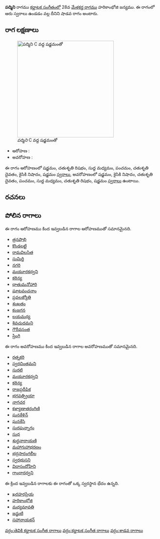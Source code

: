 {{Infobox ragam
	| name          	= పద్మిని
	| synonym	    	= 
	| mela          	= 
	| chakra        	= 
	| janaka        	= 
	| type          	= శాడవ
	| arohanam      	= {{svaraC|S|R2|M1|P|D2|N2|S'}} 
	| avarohanam    	= {{svaraC|S'|N2|D2|P|M1|R2|S}}
	| jeeva         	=
	| chhaya        	=
	| nyasa         	=
	| vishesha      	= 
	| equivalent  		= 
}}
{{కర్ణాటక సంగీత రాగాలు}}
'''పద్మిని''' రాగము [[కర్ణాటక సంగీతం]]లో 28వ [[మేళకర్త రాగము]] హరికాంభోజి జన్యము.  ఈ రాగంలో ఆరు స్వరాలు ఉండడం వల్ల దీనిని షాడవ రాగం అంటారు.


==రాగ లక్షణాలు==
[[Image:padmini_kb2wiki.png|thumb|right|316px|''పద్మిని'' C వద్ద షడ్జమంతో]]

* ఆరోహణ : {{svaraC|S|R2|M1|P|D2|N2|S'}} 
* అవరోహణ : {{svaraC|S'|N2|D2|P|M1|R2|S}}

ఈ రాగం ఆరోహణంలో షడ్జమం, చతుశృతి రిషభం, సుద్ద మధ్యమం, పంచమం, చతుశృతి దైవతం, కైసికి నిషాదం, షడ్జమం [[స్వరాలు]], అవరోహణంలో షడ్జమం, కైసికి నిషాదం, చతుశృతి దైవతం, పంచమం, సుద్ద మధ్యమం, చతుశృతి రిషభం, షడ్జమం [[స్వరాలు]] ఉంటాయి.

==రచనలు==



==పోలిన రాగాలు==
ఈ రాగం ఆరోహణము కింద ఇవ్వబడిన రాగాల ఆరోహణముతో సమానమైనది.
* [[త్రనషొభి]]
* [[కొండలట్టి]]
* [[రామవిలసిత]]
* [[సుమిర్తి]]
* [[నగరి]]
* [[మయూరకధ్వని]]
* [[కఠిన్య]]
* [[ధాతుమనోహారి]]
* [[షూటవంచనాం]]
* [[ప్రవలజ్యోతి]]
* [[శంఖతం]]
* [[కంజగన]]
* [[లయమధ్య]]
* [[శివచుదమని]]
* [[గౌరీవసంత]]
* [[ష్రింగి]]

ఈ రాగం అవరోహణము కింద ఇవ్వబడిన రాగాల అవరోహణముతో సమానమైనది.
* [[రత్నకరి]]
* [[స్వరచింతమని]]
* [[సురటి]]
* [[మయూరకధ్వని]]
* [[కఠిన్య]]
* [[రాజప్రదీపిక]]
* [[భగవత్ప్రియా]]
* [[నాగచర]]
* [[కళ్యాణాతరంగిణి]]
* [[ఘనకేళిన్]]
* [[ఘనకేసి]]
* [[సురపున్నాగం]]
* [[సుధ]]
* [[శుద్ధనారాయణి]]
* [[మహాగుహాభరణం]]
* [[భద్రసారంగలీల]]
* [[ స్వరభుసని]]
* [[విదాసందోహిని]]
* [[గాంధారధ్వని]]

ఈ క్రింద ఇవ్వబడిన రాగాలకు ఈ రాగంతో ఒక్క స్వరస్థాన భేదం ఉన్నది.
* [[ఖరహరప్రియ]]
* [[హరికాంభోజి]]
* [[మధ్యమావతి]]
* [[జన్జుటి]]
* [[సహానాయకన్]]



[[వర్గం:తెవికి కర్ణాటక సంగీత రాగాలు]]
[[వర్గం:కర్ణాటక సంగీత రాగాలు]]
[[వర్గం:శాడవ రాగాలు]]